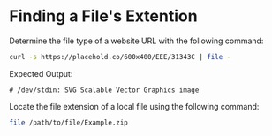 # Finding a File's Extention

Determine the file type of a website URL with the following command:
```bash copy
curl -s https://placehold.co/600x400/EEE/31343C | file -
```
Expected Output:
```
# /dev/stdin: SVG Scalable Vector Graphics image
```

Locate the file extension of a local file using the following command:
```bash copy
file /path/to/file/Example.zip
``` 
